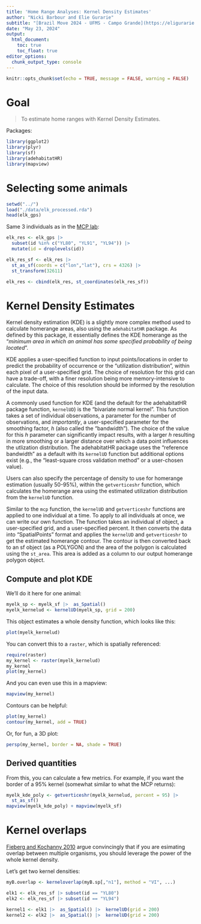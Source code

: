 ```yaml
---
title: 'Home Range Analyses: Kernel Density Estimates'
author: "Nicki Barbour and Elie Gurarie"
subtitle: "[Brazil Move 2024 - UFMS - Campo Grande](https://eligurarie.github.io/BrazilMove2024)"
date: "May 23, 2024"
output:
  html_document:
    toc: true
    toc_float: true
editor_options: 
  chunk_output_type: console
---
```


```r
knitr::opts_chunk$set(echo = TRUE, message = FALSE, warning = FALSE)
```

# Goal

> To estimate home ranges with Kernel Density Estimates. 

Packages:

```r
library(ggplot2)
library(plyr)
library(sf)
library(adehabitatHR)
library(mapview)
```


# Selecting some animals

```r
setwd("../")
load("./data/elk_processed.rda")
head(elk_gps)
```

Same 3 individuals as in the [MCP lab](HomeRanges_KDE.html):

```r
elk_res <- elk_gps |>
  subset(id %in% c("YL80", "YL91", "YL94")) |>
  mutate(id = droplevels(id))

elk_res_sf <- elk_res |> 
  st_as_sf(coords = c("lon","lat"), crs = 4326) |> 
  st_transform(32611) 

elk_res <- cbind(elk_res, st_coordinates(elk_res_sf))
```
 
# Kernel Density Estimates

Kernel density estimation (KDE) is a slightly more complex method used to calculate homerange areas, also using the `adehabitatHR` package. As defined by this package, it essentially defines the KDE homerange as the "*minimum area in which an animal has some specified probability of being located*".

KDE applies a user-specified function to input points/locations in order to predict the probability of occurrence or the "utilization distribution", within each pixel of a user-specified grid. The choice of resolution for this grid can have a trade-off, with a finer resolution being more memory-intensive to calculate. The choice of this resolution should be informed by the resolution of the input data.

A commonly used function for KDE (and the default for the adehabitatHR package function, `kernelUD`) is the "bivariate normal kernel". This function takes a set of individual observations, a parameter for the number of observations, and *importantly*, a user-specified parameter for the smoothing factor, *h* (also called the "bandwidth"). The choice of the value for this *h* parameter can significantly impact results, with a larger *h* resulting in more smoothing or a larger distance over which a data point influences the utlization distribution. The adehabitatHR package uses the "reference bandwidth" as a default with its `kernelUD` function but additional options exist (e.g., the "least-square cross validation method" or a user-chosen value).

Users can also specify the percentage of density to use for homerange estimation (usually 50-95%), within the `getverticeshr` function, which calculates the homerange area using the estimated utilization distribution from the `kernelUD` function.

Similar to the `mcp` function, the `kernelUD` and `getverticeshr` functions are applied to one individual at a time. To apply to all individuals at once, we can write our own function. The function takes an individual sf object, a user-specified grid, and a user-specified percent. It then converts the data into "SpatialPoints" format and applies the `kernelUD` and `getverticeshr` to get the estimated homerange contour. The contour is then converted back to an sf object (as a POLYGON) and the area of the polygon is calculated using the `st_area`. This area is added as a column to our output homerange polygon object.

## Compute and plot KDE

We'll do it here for one animal:

```r
myelk_sp <- myelk_sf |>  as_Spatial() 
myelk_kernelud <- kernelUD(myelk_sp, grid = 200)
```

This object estimates a whole density function, which looks like this: 

```r
plot(myelk_kernelud)
```

You can convert this to a `raster`, which is spatially referenced:

```r
require(raster)
my_kernel <- raster(myelk_kernelud)
my_kernel
plot(my_kernel)
```

And you can even use this in a mapview:

```r
mapview(my_kernel)
```

Contours can be helpful:


```r
plot(my_kernel)
contour(my_kernel, add = TRUE)
```

Or, for fun, a 3D plot:

```r
persp(my_kernel, border = NA, shade = TRUE)
```



## Derived quantities

From this, you can calculate a few metrics.  For example, if you want the border of a 95% kernel (somewhat similar to what the MCP returns):
 
```r
myelk_kde_poly <- getverticeshr(myelk_kernelud, percent = 95) |>
  st_as_sf()
mapview(myelk_kde_poly) + mapview(myelk_sf)
```


# Kernel overlaps

[Fieberg and Kochanny 2010](https://wildlife.onlinelibrary.wiley.com/doi/abs/10.2193/0022-541X(2005)69[1346:QHOTIO]2.0.CO;2) argue convincingly that if you are esimating overlap between multiple organisms, you should leverage the power of the whole kernel density. 

Let's get two kernel densities:

```r
myB.overlap <- kerneloverlap(myB.sp[,"n1"], method = "VI", ...)
```


```r
elk1 <- elk_res_sf |> subset(id == "YL80")
elk2 <- elk_res_sf |> subset(id == "YL94")

kernel1 <- elk1 |>  as_Spatial() |>  kernelUD(grid = 200)
kernel2 <- elk2 |>  as_Spatial() |>  kernelUD(grid = 200)
```



